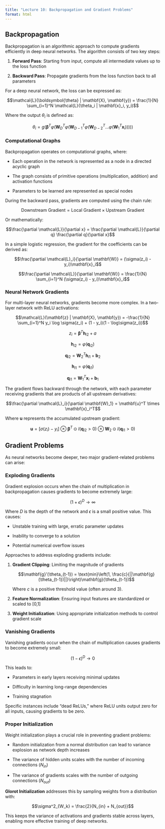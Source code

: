 ```yaml
---
title: "Lecture 10: Backpropagation and Gradient Problems"
format: html
---
```


## Backpropagation

Backpropagation is an algorithmic approach to compute gradients efficiently in deep neural networks. The algorithm consists of two key steps:

1. **Forward Pass**: Starting from input, compute all intermediate values up to the loss function

2. **Backward Pass**: Propagate gradients from the loss function back to all parameters

For a deep neural network, the loss can be expressed as:

$$\mathcal{L}(\boldsymbol{\theta} | \mathbf{X}, \mathbf{y}) = \frac{1}{N} \sum_{i=1}^N \mathcal{L}(\theta_i | \mathbf{x}_i, y_i)$$

Where the output $\theta_i$ is defined as:

$$\theta_i = g(\boldsymbol{\beta}^T \varphi(\mathbf{W}_D^T \varphi(\mathbf{W}_{D-1}^T \varphi(\mathbf{W}_{D-2}^T ... \varphi(\mathbf{W}_1^T \mathbf{x}_i)))))$$

### Computational Graphs

Backpropagation operates on computational graphs, where:

- Each operation in the network is represented as a node in a directed acyclic graph

- The graph consists of primitive operations (multiplication, addition) and activation functions

- Parameters to be learned are represented as special nodes

During the backward pass, gradients are computed using the chain rule:

$$\text{Downstream Gradient} = \text{Local Gradient} \times \text{Upstream Gradient}$$

Or mathematically:

$$\frac{\partial \mathcal{L}}{\partial x} = \frac{\partial \mathcal{L}}{\partial q} \frac{\partial q}{\partial x}$$

In a simple logistic regression, the gradient for the coefficients can be derived as:

$$\frac{\partial \mathcal{L}_i}{\partial \mathbf{W}} = (\sigma(z_i) - y_i)\mathbf{x}_i$$

$$\frac{\partial \mathcal{L}}{\partial \mathbf{W}} = \frac{1}{N} \sum_{i=1}^N (\sigma(z_i) - y_i)\mathbf{x}_i$$

### Neural Network Gradients

For multi-layer neural networks, gradients become more complex. In a two-layer network with ReLU activations:

$$\mathcal{L}(\mathbf{z} | \mathbf{X}, \mathbf{y}) = -\frac{1}{N} \sum_{i=1}^N y_i \log \sigma(z_i) + (1 - y_i)(1 - \log\sigma(z_i))$$

$$z_i = \boldsymbol{\beta}^T \mathbf{h}_{i2} + a$$

$$\mathbf{h}_{i2} = \varphi(\mathbf{q}_{i2})$$

$$\mathbf{q}_{i2} = \mathbf{W}_2^T\mathbf{h}_{i1} + \mathbf{b}_2$$

$$\mathbf{h}_{i1} = \varphi(\mathbf{q}_{i1})$$

$$\mathbf{q}_{i1} = \mathbf{W}_1^T\mathbf{x}_i + \mathbf{b}_1$$

The gradient flows backward through the network, with each parameter receiving gradients that are products of all upstream derivatives:

$$\frac{\partial \mathcal{L}_i}{\partial \mathbf{W}_1} = \mathbf{u}^T \times \mathbf{x}_i^T$$

Where $\mathbf{u}$ represents the accumulated upstream gradient:

$$\mathbf{u} = [\sigma(z_i) - y_i] \otimes \boldsymbol{\beta}^T \odot I(\mathbf{q}_{i2} > 0) \otimes \mathbf{W}_{2} \odot I(\mathbf{q}_{i1} > 0)$$

## Gradient Problems

As neural networks become deeper, two major gradient-related problems can arise:

### Exploding Gradients

Gradient explosion occurs when the chain of multiplication in backpropagation causes gradients to become extremely large:

$$(1 + \epsilon)^D \rightarrow \infty$$

Where $D$ is the depth of the network and $\epsilon$ is a small positive value. This causes:

- Unstable training with large, erratic parameter updates

- Inability to converge to a solution

- Potential numerical overflow issues

Approaches to address exploding gradients include:

1. **Gradient Clipping**: Limiting the magnitude of gradients
   
   $$\mathbf{g}'(\theta_{t-1}) = \text{min}\left(1, \frac{c}{||\mathbf{g}(\theta_{t-1})||}\right)\mathbf{g}(\theta_{t-1})$$
   
   Where $c$ is a positive threshold value (often around 3).

2. **Feature Normalization**: Ensuring input features are standardized or scaled to [0,1]

3. **Weight Initialization**: Using appropriate initialization methods to control gradient scale

### Vanishing Gradients

Vanishing gradients occur when the chain of multiplication causes gradients to become extremely small:

$$(1 - \epsilon)^D \rightarrow 0$$

This leads to:

- Parameters in early layers receiving minimal updates

- Difficulty in learning long-range dependencies

- Training stagnation

Specific instances include "dead ReLUs," where ReLU units output zero for all inputs, causing gradients to be zero.

### Proper Initialization

Weight initialization plays a crucial role in preventing gradient problems:

- Random initialization from a normal distribution can lead to variance explosion as network depth increases

- The variance of hidden units scales with the number of incoming connections ($N_{in}$)

- The variance of gradients scales with the number of outgoing connections ($N_{out}$)

**Glorot Initialization** addresses this by sampling weights from a distribution with:

$$\sigma^2_{W_k} = \frac{2}{N_{in} + N_{out}}$$

This keeps the variance of activations and gradients stable across layers, enabling more effective training of deep networks.
